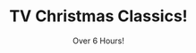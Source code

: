 ---
title: "TV Christmas Classics!"
subtitle: "Over 6 Hours!"
creator: ""
categories: ["cds"]
featuredImage: "../src/assets/images/item/cds/DSC02973-2.png"
views: ["../src/assets/images/item/cds/DSC02973-2.png"]
nextItem: []
---